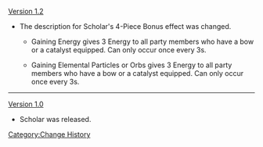 [[Version 1.2]]
*The description for Scholar's 4-Piece Bonus effect was changed.
**{{Color|Old description:}} Gaining Energy gives 3 Energy to all party members who have a bow or a catalyst equipped. Can only occur once every 3s.
**{{Color|New description:}} Gaining Elemental Particles or Orbs gives 3 Energy to all party members who have a bow or a catalyst equipped. Can only occur once every 3s.
----
[[Version 1.0]]
*Scholar was released.
<noinclude>[[Category:Change History]]</noinclude>